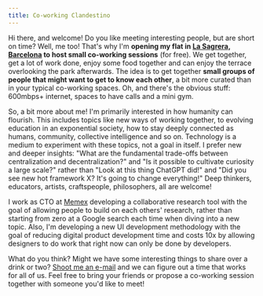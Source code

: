 ```yaml
---
title: Co-working Clandestino
---
```



<CoworkingPics />

Hi there, and welcome! Do you like meeting interesting people, but are short on time? Well, me too! That's why I'm **opening my flat in [La Sagrera, Barcelona](https://goo.gl/maps/vPFq3GH1eoeTfWYK6) to host small co-working sessions** (for free). We get together, get a lot of work done, enjoy some food together and can enjoy the terrace overlooking the park afterwards. The idea is to get together **small groups of people that might want to get to know each other**, a bit more curated than in your typical co-working spaces. Oh, and there's the obvious stuff: 600mbps+ internet, spaces to have calls and a mini gym.

So, a bit more about me! I'm primarily interested in how humanity can flourish. This includes topics like new ways of working together, to evolving education in an exponential society, how to stay deeply connected as humans, community, collective intelligence and so on. Technology is a medium to experiment with these topics, not a goal in itself. I prefer new and deeper insights: "What are the fundamental trade-offs between centralization and decentralization?" and "Is it possible to cultivate curiosity a large scale?" rather than "Look at this thing ChatGPT did!" and "Did you see new hot framework X? It's going to change everything!" Deep thinkers, educators, artists, craftspeople, philosophers, all are welcome!

I work as CTO at [Memex](https://memex.garden/) developing a collaborative research tool with the goal of allowing people to build on each others' research, rather than starting from zero at a Google search each time when diving into a new topic. Also, I'm developing a new UI development methodology with the goal of reducing digital product development time and costs 10x by allowing designers to do work that right now can only be done by developers.

What do you think? Might we have some interesting things to share over a drink or two? [Shoot me an e-mail](mailto:vincent@youapt.eu?subject=Coworking%20session) and we can figure out a time that works for all of us. Feel free to bring your friends or propose a co-working session together with someone you'd like to meet!
